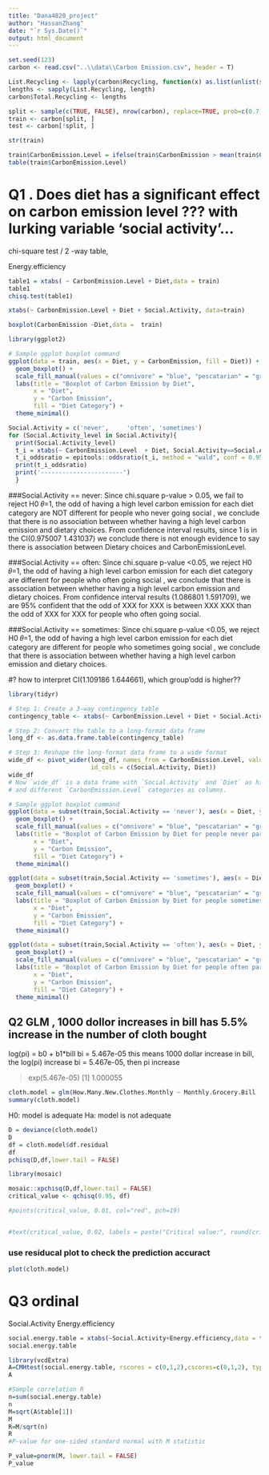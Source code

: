 ```yaml
---
title: "Dana4820_project"
author: "HassanZhang"
date: "`r Sys.Date()`"
output: html_document
---
```

```r
set.seed(123)
carbon <- read.csv("..\\data\\Carbon Emission.csv", header = T)

List.Recycling <- lapply(carbon$Recycling, function(x) as.list(unlist(strsplit(gsub("\\[|\\]", "", x), ",")))) # i delete the as.numeric function, it still works, I don't know why we had that function in the beginning
lengths <- sapply(List.Recycling, length)
carbon$Total.Recycling <- lengths

split <- sample(c(TRUE, FALSE), nrow(carbon), replace=TRUE, prob=c(0.7, 0.3))
train <- carbon[split, ]
test <- carbon[!split, ]
```

```r
str(train)
```

```r
train$CarbonEmission.Level = ifelse(train$CarbonEmission > mean(train$CarbonEmission),'High','Low')
table(train$CarbonEmission.Level)
```

# Q1 . Does diet has a significant effect on carbon emission level ???  with lurking variable 'social activity'...

chi-square test / 2 -way table,

Energy.efficiency
```r
table1 = xtabs( ~ CarbonEmission.Level + Diet,data = train)
table1
chisq.test(table1)
```
```r
xtabs(~ CarbonEmission.Level + Diet + Social.Activity, data=train)
```
```r

boxplot(CarbonEmission ~Diet,data =  train)

library(ggplot2)

# Sample ggplot boxplot command
ggplot(data = train, aes(x = Diet, y = CarbonEmission, fill = Diet)) +
  geom_boxplot() +
  scale_fill_manual(values = c("omnivore" = "blue", "pescatarian" = "green", "vegan" = "red", "vegetarian" = "yellow")) +
  labs(title = "Boxplot of Carbon Emission by Diet",
       x = "Diet",
       y = "Carbon Emission",
       fill = "Diet Category") +
  theme_minimal()

```



```r

Social.Activity = c('never',     'often', 'sometimes')
for (Social.Activity_level in Social.Activity){
  print(Social.Activity_level)
  t_i = xtabs(~ CarbonEmission.Level  + Diet, Social.Activity==Social.Activity_level, data=train)
  t_i_oddsratio = epitools::oddsratio(t_i, method = "wald", conf = 0.95, correct = FALSE)
  print(t_i_oddsratio)
  print('-----------------------')
  }
```

###Social.Activity == never: 
Since chi.square p-value > 0.05, we fail to reject H0 𝜃=1, the odd of having a high level carbon emission for each diet category are NOT different for people who never going social , we conclude that there is no association between whether having a high level carbon emission and dietary choices.
From confidence interval results, since 1 is in the CI(0.975007 1.431037) we conclude there is not enough evidence to say there is association between Dietary choices and CarbonEmissionLevel.

###Social.Activity == often: 
Since chi.square p-value <0.05, we reject H0 𝜃=1, the odd of having a high level carbon emission for each diet category are different for people who often going social , we conclude that there is association between whether having a high level carbon emission and dietary choices.
From confidence interval results (1.086801 1.591709), we are 95% confident that the odd of XXX for XXX is between XXX XXX than the odd of XXX for XXX for people who often going social.

###Social.Activity == sometimes: 
Since chi.square p-value <0.05, we reject H0 𝜃=1, the odd of having a high level carbon emission for each diet category are different for people who sometimes going social , we conclude that there is association between whether having a high level carbon emission and dietary choices.

#? how to interpret CI(1.109186 1.644661), which group'odd is higher??

```r
library(tidyr)

# Step 1: Create a 3-way contingency table
contingency_table <- xtabs(~ CarbonEmission.Level + Diet + Social.Activity, data=train)

# Step 2: Convert the table to a long-format data frame
long_df <- as.data.frame.table(contingency_table)

# Step 3: Reshape the long-format data frame to a wide format
wide_df <- pivot_wider(long_df, names_from = CarbonEmission.Level, values_from = Freq,
                       id_cols = c(Social.Activity, Diet))
wide_df
# Now `wide_df` is a data frame with `Social.Activity` and `Diet` as hierarchical indices
# and different `CarbonEmission.Level` categories as columns.
```


```r
# Sample ggplot boxplot command
ggplot(data = subset(train,Social.Activity == 'never'), aes(x = Diet, y = CarbonEmission, fill = Diet)) +
  geom_boxplot() +
  scale_fill_manual(values = c("omnivore" = "blue", "pescatarian" = "green", "vegan" = "red", "vegetarian" = "yellow")) +
  labs(title = "Boxplot of Carbon Emission by Diet for people never party",
       x = "Diet",
       y = "Carbon Emission",
       fill = "Diet Category") +
  theme_minimal()
```

```r
ggplot(data = subset(train,Social.Activity == 'sometimes'), aes(x = Diet, y = CarbonEmission, fill = Diet)) +
  geom_boxplot() +
  scale_fill_manual(values = c("omnivore" = "blue", "pescatarian" = "green", "vegan" = "red", "vegetarian" = "yellow")) +
  labs(title = "Boxplot of Carbon Emission by Diet for people sometimes party",
       x = "Diet",
       y = "Carbon Emission",
       fill = "Diet Category") +
  theme_minimal()
```


```r
ggplot(data = subset(train,Social.Activity == 'often'), aes(x = Diet, y = CarbonEmission, fill = Diet)) +
  geom_boxplot() +
  scale_fill_manual(values = c("omnivore" = "blue", "pescatarian" = "green", "vegan" = "red", "vegetarian" = "yellow")) +
  labs(title = "Boxplot of Carbon Emission by Diet for people often party",
       x = "Diet",
       y = "Carbon Emission",
       fill = "Diet Category") +
  theme_minimal()
```


## Q2 GLM  , 1000 dollor increases in bill has 5.5% increase in the number of cloth bought

log(pi) = b0 + b1*bill
bi = 5.467e-05
this means 1000 dollar increase in bill, the log(pi) increase bi = 5.467e-05, then pi increase 

> exp(5.467e-05)
[1] 1.000055

```r

cloth.model = glm(How.Many.New.Clothes.Monthly ~ Monthly.Grocery.Bill ,data = train,family = poisson(link = 'log'))
summary(cloth.model)
```
H0: model is adequate
Ha: model is not adequate
```r
D = deviance(cloth.model)
D
df = cloth.model$df.residual
df
pchisq(D,df,lower.tail = FALSE)
```
```r
library(mosaic)

mosaic::xpchisq(D,df,lower.tail = FALSE)
critical_value <- qchisq(0.95, df)

#points(critical_value, 0.01, col="red", pch=19)


#text(critical_value, 0.02, labels = paste("Critical value:", round(critical_value, 2)), pos = 4, col="red")

```
### use residucal plot to check the prediction accuract
```r
plot(cloth.model)
```



# Q3 ordinal 
Social.Activity 
Energy.efficiency

```r
social.energy.table = xtabs(~Social.Activity+Energy.efficiency,data = train)
social.energy.table
```


```r
library(vcdExtra)
A=CMHtest(social.energy.table, rscores = c(0,1,2),cscores=c(0,1,2), types="cor")
A
```


```r
#Sample correlation R
n=sum(social.energy.table)
n
M=sqrt(A$table[1])
M
R=M/sqrt(n)
R
#P-value for one-sided standard normal with M statistic

P_value=pnorm(M, lower.tail = FALSE)
P_value
```





